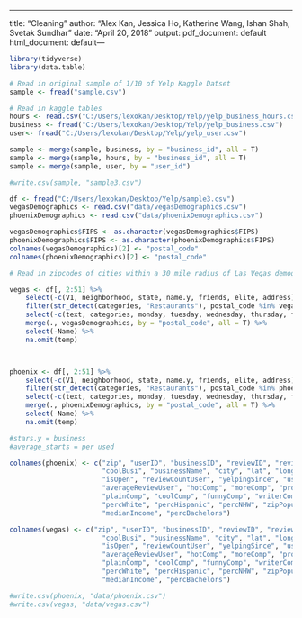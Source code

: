 ---
title: "Cleaning"
author: "Alex Kan, Jessica Ho, Katherine Wang, Ishan Shah, Svetak Sundhar"
date: "April 20, 2018"
output:
  pdf_document: default
  html_document: default---

```r
library(tidyverse)
library(data.table)
```

```r
# Read in original sample of 1/10 of Yelp Kaggle Datset 
sample <- fread("sample.csv")

# Read in kaggle tables 
hours <- read.csv("C:/Users/lexokan/Desktop/Yelp/yelp_business_hours.csv", fill = T)
business <- fread("C:/Users/lexokan/Desktop/Yelp/yelp_business.csv")
user<- fread("C:/Users/lexokan/Desktop/Yelp/yelp_user.csv")

```

```r
sample <- merge(sample, business, by = "business_id", all = T)
sample <- merge(sample, hours, by = "business_id", all = T)
sample <- merge(sample, user, by = "user_id")

#write.csv(sample, "sample3.csv")
```

```r
df <- fread("C:/Users/lexokan/Desktop/Yelp/sample3.csv")
vegasDemographics <- read.csv("data/vegasDemographics.csv")
phoenixDemographics <- read.csv("data/phoenixDemographics.csv")
```

```r
vegasDemographics$FIPS <- as.character(vegasDemographics$FIPS)
phoenixDemographics$FIPS <- as.character(phoenixDemographics$FIPS)
colnames(vegasDemographics)[2] <- "postal_code"
colnames(phoenixDemographics)[2] <- "postal_code"

# Read in zipcodes of cities within a 30 mile radius of Las Vegas demograhpics and Phoenix Demograhpics

vegas <- df[, 2:51] %>% 
    select(-c(V1, neighborhood, state, name.y, friends, elite, address)) %>% 
    filter(str_detect(categories, "Restaurants"), postal_code %in% vegasDemographics$postal_code) %>% 
    select(-c(text, categories, monday, tuesday, wednesday, thursday, friday, saturday, sunday)) %>% 
    merge(., vegasDemographics, by = "postal_code", all = T) %>% 
    select(-Name) %>% 
    na.omit(temp)



phoenix <- df[, 2:51] %>% 
    select(-c(V1, neighborhood, state, name.y, friends, elite, address)) %>% 
    filter(str_detect(categories, "Restaurants"), postal_code %in% phoenixDemographics$postal_code) %>% 
    select(-c(text, categories, monday, tuesday, wednesday, thursday, friday, saturday, sunday)) %>% 
    merge(., phoenixDemographics, by = "postal_code", all = T) %>% 
    select(-Name) %>% 
    na.omit(temp)

#stars.y = business
#average_starts = per used 

colnames(phoenix) <- c("zip", "userID", "businessID", "reviewID", "reviewStars", "date", "usefulBusi", "funnyBusi",
                       "coolBusi", "businessName", "city", "lat", "long", "averageReviewBusiness", "reviewCountBusiness",
                       "isOpen", "reviewCountUser", "yelpingSince", "usefulUser", "funnyUser", "coolUser", "fans",
                       "averageReviewUser", "hotComp", "moreComp", "profileComp", "cuteComp", "listComp", "noteComp",
                       "plainComp", "coolComp", "funnyComp", "writerComp", "photosComp", "percAsian", "percBlack",
                       "percWhite", "percHispanic", "percNHW", "zipPopulation", "zipYouthPopulation", 
                       "medianIncome", "percBachelors")

colnames(vegas) <- c("zip", "userID", "businessID", "reviewID", "reviewStars", "date", "usefulBusi", "funnyBusi",
                       "coolBusi", "businessName", "city", "lat", "long", "averageReviewBusiness", "reviewCountBusiness",
                       "isOpen", "reviewCountUser", "yelpingSince", "usefulUser", "funnyUser", "coolUser", "fans",
                       "averageReviewUser", "hotComp", "moreComp", "profileComp", "cuteComp", "listComp", "noteComp",
                       "plainComp", "coolComp", "funnyComp", "writerComp", "photosComp", "percAsian", "percBlack",
                       "percWhite", "percHispanic", "percNHW", "zipPopulation", "zipYouthPopulation", 
                       "medianIncome", "percBachelors")

#write.csv(phoenix, "data/phoenix.csv")
#write.csv(vegas, "data/vegas.csv")

```

